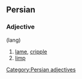 ==Persian==

===Adjective===
'''{{fa-Arab|لنگ}}''' (lang)

# [[lame]], [[cripple]]
# [[limp]]

[[Category:Persian adjectives]]